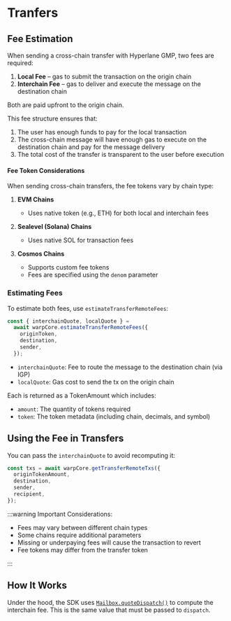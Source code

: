 # Tranfers

## Fee Estimation

When sending a cross-chain transfer with Hyperlane GMP, two fees are required:

1. **Local Fee** – gas to submit the transaction on the origin chain
2. **Interchain Fee** – gas to deliver and execute the message on the destination chain

Both are paid upfront to the origin chain.

This fee structure ensures that:

1. The user has enough funds to pay for the local transaction
2. The cross-chain message will have enough gas to execute on the destination chain and pay for the message delivery
3. The total cost of the transfer is transparent to the user before execution

#### Fee Token Considerations

When sending cross-chain transfers, the fee tokens vary by chain type:

1. **EVM Chains**

   - Uses native token (e.g., ETH) for both local and interchain fees

2. **Sealevel (Solana) Chains**

   - Uses native SOL for transaction fees

3. **Cosmos Chains**

   - Supports custom fee tokens
   - Fees are specified using the `denom` parameter

### Estimating Fees

To estimate both fees, use `estimateTransferRemoteFees`:

```ts
const { interchainQuote, localQuote } =
  await warpCore.estimateTransferRemoteFees({
    originToken,
    destination,
    sender,
  });
```

- `interchainQuote`: Fee to route the message to the destination chain (via IGP)
- `localQuote`: Gas cost to send the tx on the origin chain

Each is returned as a TokenAmount which includes:

- `amount`: The quantity of tokens required
- `token`: The token metadata (including chain, decimals, and symbol)

## Using the Fee in Transfers

You can pass the `interchainQuote` to avoid recomputing it:

```ts
const txs = await warpCore.getTransferRemoteTxs({
  originTokenAmount,
  destination,
  sender,
  recipient,
});
```

:::warning
Important Considerations:

- Fees may vary between different chain types
- Some chains require additional parameters
- Missing or underpaying fees will cause the transaction to revert
- Fee tokens may differ from the transfer token

:::

## How It Works

Under the hood, the SDK uses [`Mailbox.quoteDispatch()`](/docs/reference/messaging/send#quote-dispatch) to compute the interchain fee. This is the same value that must be passed to `dispatch`.

